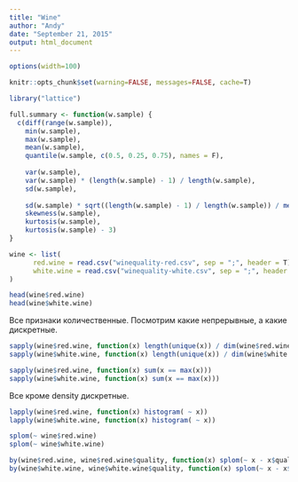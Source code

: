 ```yaml
---
title: "Wine"
author: "Andy"
date: "September 21, 2015"
output: html_document
---
```

```r
options(width=100)
```

```r
knitr::opts_chunk$set(warning=FALSE, messages=FALSE, cache=T)
```

```r
library("lattice")
```

```r
full.summary <- function(w.sample) {
  c(diff(range(w.sample)), 
    min(w.sample), 
    max(w.sample), 
    mean(w.sample), 
    quantile(w.sample, c(0.5, 0.25, 0.75), names = F), 
    
    var(w.sample), 
    var(w.sample) * (length(w.sample) - 1) / length(w.sample), 
    sd(w.sample), 
    
    sd(w.sample) * sqrt((length(w.sample) - 1) / length(w.sample)) / mean(w.sample),
    skewness(w.sample), 
    kurtosis(w.sample), 
    kurtosis(w.sample) - 3)
}
```

```r
wine <- list(
      red.wine = read.csv("winequality-red.csv", sep = ";", header = T),
      white.wine = read.csv("winequality-white.csv", sep = ";", header = T)
)

head(wine$red.wine)
head(wine$white.wine)
```

Все признаки количественные. Посмотрим какие непрерывные, а какие дискретные.

```r
sapply(wine$red.wine, function(x) length(unique(x)) / dim(wine$red.wine)[1])
sapply(wine$white.wine, function(x) length(unique(x)) / dim(wine$white.wine)[1])

sapply(wine$red.wine, function(x) sum(x == max(x)))
sapply(wine$white.wine, function(x) sum(x == max(x)))
```

Все кроме density дискретные.

```r
lapply(wine$red.wine, function(x) histogram( ~ x))
lapply(wine$white.wine, function(x) histogram( ~ x))
```

```r
splom(~ wine$red.wine)
splom(~ wine$white.wine)
```


```r
by(wine$red.wine, wine$red.wine$quality, function(x) splom(~ x - x$quality, main = paste("Quality: ", x$quality[1])))
by(wine$white.wine, wine$white.wine$quality, function(x) splom(~ x - x$quality, main = paste("Quality: ", x$quality[1])))

```
